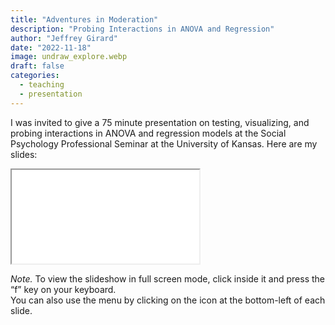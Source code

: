 ```yaml
---
title: "Adventures in Moderation"
description: "Probing Interactions in ANOVA and Regression"
author: "Jeffrey Girard"
date: "2022-11-18"
image: undraw_explore.webp
draft: false
categories:
  - teaching
  - presentation
---
```


I was invited to give a 75 minute presentation on testing, visualizing, and probing interactions in ANOVA and regression models at the Social Psychology Professional Seminar at the University of Kansas. Here are my slides:

<iframe class="slide-deck" src="./presentation.html" title="Presentation Slides">
</iframe>

*Note.* To view the slideshow in full screen mode, click inside it and press the "f" key on your keyboard.<br />
You can also use the menu by clicking on the icon at the bottom-left of each slide.
